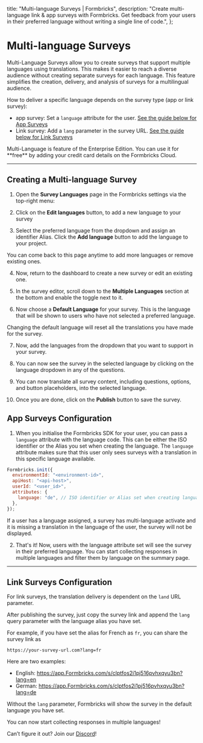 

  title: "Multi-language Surveys | Formbricks",
  description:
    "Create multi-language link & app surveys with Formbricks. Get feedback from your users in their preferred language without writing a single line of code.",
};

# Multi-language Surveys

Multi-Language Surveys allow you to create surveys that support multiple languages using translations. This makes it easier to reach a diverse audience without creating separate surveys for each language. This feature simplifies the creation, delivery, and analysis of surveys for a multilingual audience.

How to deliver a specific language depends on the survey type (app or link survey):

- app survey: Set a `language` attribute for the user. [See the guide below for App Surveys](#app-surveys-configuration)
- Link survey: Add a `lang` parameter in the survey URL. [See the guide below for Link Surveys](#link-surveys-configuration)

<Note>
  Multi-Language is feature of the Enterprise Edition. You can use it for **free** by adding your credit card
  details on the Formbricks Cloud.
</Note>

<ResponsiveVideo
  title="Formbricks Multi-language Surveys"
  src="https://www.youtube-nocookie.com/embed/Vol5zjYIoos?si=bdP2y3uk8-xR0uSD&amp;controls=0"
/>

---

## Creating a Multi-language Survey

1. Open the **Survey Languages** page in the Formbricks settings via the top-right menu:

<MdxImage
  src={SurveyLanguagesFromHome}
  alt="Formbricks Home"
  quality="100"
  className="max-w-full rounded-lg sm:max-w-3xl"
/>

2. Click on the **Edit languages** button, to add a new language to your survey

<MdxImage
  src={SurveyLanguageSettings}
  alt="Formbricks Home"
  quality="100"
  className="max-w-full rounded-lg sm:max-w-3xl"
/>

3. Select the preferred language from the dropdown and assign an identifier Alias. Click the **Add language** button to add the language to your project.

<MdxImage
  src={AddLanguages}
  alt="Add Multiple Languages to your Project"
  quality="100"
  className="max-w-full rounded-lg sm:max-w-3xl"
/>
You can come back to this page anytime to add more languages or remove existing ones.

4. Now, return to the dashboard to create a new survey or edit an existing one.

<MdxImage
  src={SurveysHome}
  alt="Add Multiple Languages to your Project"
  quality="100"
  className="max-w-full rounded-lg sm:max-w-3xl"
/>

5. In the survey editor, scroll down to the **Multiple Languages** section at the bottom and enable the toggle next to it.

<MdxImage
  src={EnableMultiLang}
  alt="Enable Multi-language for a survey"
  quality="100"
  className="max-w-full rounded-lg sm:max-w-3xl"
/>

6. Now choose a **Default Language** for your survey. This is the language that will be shown to users who have not selected a preferred language.

<Note>Changing the default language will reset all the translations you have made for the survey.</Note>

7. Now, add the languages from the dropdown that you want to support in your survey.

<MdxImage
  src={AddLanguageInSurvey}
  alt="Enable Multi-language for a survey"
  quality="100"
  className="max-w-full rounded-lg sm:max-w-3xl"
/>

8. You can now see the survey in the selected language by clicking on the language dropdown in any of the questions.

<MdxImage
  src={SeeSurveyInLanguage}
  alt="Enable Multi-language for a survey"
  quality="100"
  className="max-w-full rounded-lg sm:max-w-3xl"
/>

9. You can now translate all survey content, including questions, options, and button placeholders, into the selected language.

<MdxImage
  src={TranslateAsPerLanguage}
  alt="Enable Multi-language for a survey"
  quality="100"
  className="max-w-full rounded-lg sm:max-w-3xl"
/>

10. Once you are done, click on the **Publish** button to save the survey.

## App Surveys Configuration

1. When you initialise the Formbricks SDK for your user, you can pass a `language` attribute with the language code. This can be either the ISO identifier or the Alias you set when creating the language. The `language` attribute makes sure that this user only sees surveys with a translation in this specific language available.

<Col>
  <CodeGroup title="Configuring Formbricks SDK with Multi-language">

```js
Formbricks.init({
  environmentId: "<environment-id>",
  apiHost: "<api-host>",
  userId: "<user_id>",
  attributes: {
    language: "de", // ISO identifier or Alias set when creating language
  },
});
```

  </CodeGroup>
</Col>

<Note>
  If a user has a language assigned, a survey has multi-language activate and it is missing a translation in
  the language of the user, the survey will not be displayed.
</Note>

2. That's it! Now, users with the language attribute set will see the survey in their preferred language. You can start collecting responses in multiple languages and filter them by language on the summary page.

---

## Link Surveys Configuration

For link surveys, the translation delivery is dependent on the `land` URL parameter.

After publishing the survey, just copy the survey link and append the `lang` query parameter with the language alias you have set.

For example, if you have set the alias for French as `fr`, you can share the survey link as

`https://your-survey-url.com?lang=fr`

Here are two examples:

- English: https://app.Formbricks.com/s/clptfos2i1pj516pvhxqyu3bn?lang=en
- German: https://app.Formbricks.com/s/clptfos2i1pj516pvhxqyu3bn?lang=de

Without the `lang` parameter, Formbricks will show the survey in the default language you have set.

You can now start collecting responses in multiple languages!

Can’t figure it out? Join our [Discord](https://discord.com/invite/3YFcABF2Ts)!
